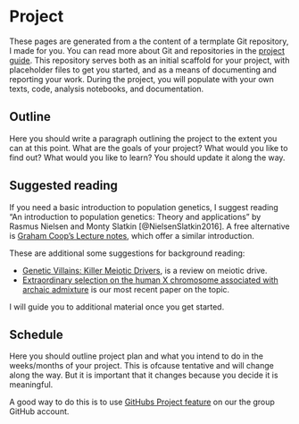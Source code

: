 # Project {.unnumbered}

These pages are generated from a the content of a termplate Git repository, I made for you. You can read more about Git and repositories in the [project guide](https://munch-lab.github.io/project-guide). This repository serves both as an initial scaffold for your project, with placeholder files to get you started, and as a means of documenting and reporting your work. During the project, you will populate with your own texts, code, analysis notebooks, and documentation. 

## Outline

Here you should write a paragraph outlining the project to the extent you can at this point. What are the goals of your project? What would you like to find out? What would you like to learn? You should update it along the way.

## Suggested reading

If you need a basic introduction to population genetics, I suggest reading "An introduction to population genetics: Theory and applications" by Rasmus Nielsen and Monty Slatkin [@NielsenSlatkin2016]. A free alternative is [Graham Coop's Lecture notes](https://github.com/cooplab/popgen-notes), which offer a similar introduction.

These are additional some suggestions for background reading:

- [Genetic Villains: Killer Meiotic Drivers](https://doi.org/10.1016/j.tig.2018.02.003), is a review on meiotic drive.
- [Extraordinary selection on the human X chromosome associated with archaic admixture](10.1016/j.xgen.2023.100274) is our most recent paper on the topic.

I will guide you to additional material once you get started.

## Schedule

Here you should outline project plan and what you intend to do in the weeks/months of your project. This is ofcause tentative and will change along the way. But it is important that it changes because you decide it is meaningful.

A good way to do this is to use [GitHubs Project feature](https://github.com/orgs/munch-lab/projects) on our the group GitHub account.

